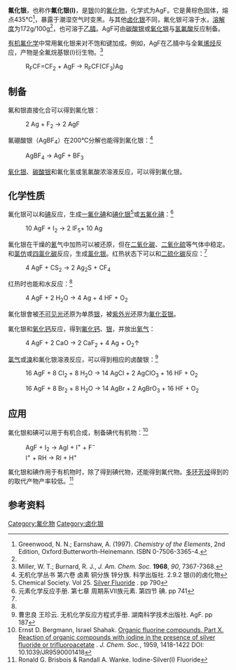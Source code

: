 {{About|一价银的化合物|其它银的氟化物|氟化银 (消歧义)}}
{{Chembox
| Name = 氟化银
| NameEn = Silver(I) fluoride
| ImageFileL1 = Silver(I)_fluoride.jpg
| ImageSizeL1 =140
| ImageFileR1 = Silver(I)-fluoride-3D-ionic.png
| ImageSizeR1 =140
| IUPACName =
| OtherNames = 一氟化银，氟化银(I)
| Section1 = {{Chembox Identifiers
| CASNo = 7775-41-9
| CASNo_Ref = {{cascite|correct|CAS}}
|  Abbreviations  = 
|  EINECS  = 
|  PubChem  = 
|  SMILES  =  AgF
|  InChI  = 
|  RTECS  = 
|  MeSHName  = 
|  ChEBI  = 
|  KEGG  = 
|  ATCCode_prefix  = 
|  ATCCode_suffix  = 
|  ATC_Supplemental  = |  ChEBI_Ref  = {{ebicite|correct|EBI}}|  KEGG_Ref  = {{keggcite|correct|kegg}}
}}
| Section2 = {{Chembox Properties
| Formula = AgF
| MolarMass = 126.866<ref name=" CRC Handbook of Chemistry and Physics 97th Edition " />
| Appearance = 黄棕色固体，易潮解 <ref name=" CRC Handbook of Chemistry and Physics 97th Edition " />
| Density = 5.852 g/cm<sup>3</sup>
| MeltingPtC = 435
| Melting_notes =
| BoilingPtC = 1159
| Boiling_notes =
| Solubility = 172 g/100 g (20 °C)<ref name=" CRC Handbook of Chemistry and Physics 97th Edition "> {{Cite book |  date = 2016-06-24  |  title = CRC Handbook of Chemistry and Physics 97th Edition | accessdate = 2017-09-16 | pages = 4-84 | language = 英语 | ISBN = 1-4987-5428-7 }} </ref>
| SolubleOther =
| Solvent =
| pKa =
| pKb = }}
| Section3 = {{Chembox Structure
| CrystalStruct = [[立方晶系|立方]]
| Coordination =
| MolShape = }}
| Section7 = {{Chembox Hazards
| EUClass =
| EUIndex =
| MainHazards =
| NFPA-H =
| NFPA-F =
| NFPA-R =
| NFPA-O =
| RPhrases =
| SPhrases =
| RSPhrases =
| FlashPt =
| Autoignition =
| ExploLimits =
| PEL = }}
| Section8 = {{Chembox Related
| OtherAnions =
| OtherCations =
| OtherFunctn =
| Function =
| OtherCpds = [[氟化亚银|氟化亚银]]<BR>[[二氟化银|二氟化银]]}}
}}
'''氟化银'''，也称作'''氟化银(I)'''，是[[银|银]](I)的[[氟化物|氟化物]]，化学式为AgF。它是黄棕色固体，熔点435°C<ref name="greenwood">Greenwood, N. N.; Earnshaw, A. (1997). ''Chemistry of the Elements'', 2nd Edition, Oxford:Butterworth-Heinemann. ISBN 0-7506-3365-4.</ref>，暴露于潮湿空气时变黑。与其他[[卤化银|卤化银]]不同，氟化银可溶于水，[[溶解度|溶解度]]为172g/100g<ref name=" CRC Handbook of Chemistry and Physics 97th Edition " />，也可溶于[[乙腈|乙腈]]。AgF可由[[碳酸银|碳酸银]]或[[氧化银|氧化银]]与[[氢氟酸|氢氟酸]]反应制备。

[[有机氟化学|有机氟化学]]中常用氟化银来对不饱和键加成。例如，AgF在乙腈中与全氟[[烯烃|烯烃]]反应，产物是全氟烷基银(I)衍生物。<ref>Miller, W. T.; Burnard, R. J.,  ''J. Am. Chem. Soc.'' '''1968''', ''90'', 7367-7368.</ref>

: R<sub>F</sub>CF=CF<sub>2</sub> + AgF → R<sub>F</sub>CF(CF<sub>3</sub>)Ag

==制备==
氟和银直接化合可以得到氟化银：
: 2 Ag + F<sub>2</sub> → 2 AgF
氟硼酸银（AgBF<sub>4</sub>）在200℃分解也能得到氟化银：<ref name=wj>无机化学丛书 第六卷 卤素 铜分族 锌分族. 科学出版社. 2.9.2 银(I)的卤化物</ref>
: AgBF<sub>4</sub> → AgF + BF<sub>3</sub>
[[氧化银|氧化银]]、[[碳酸银|碳酸银]]和氟化氢或氢氟酸浓溶液反应，可以得到氟化银。

==化学性质==
氟化银可以和[[碘|碘]]反应，生成[[一氟化碘|一氟化碘]]和[[碘化银|碘化银]]<ref name=CS25>Chemical Society. Vol 25. [https://books.google.co.uk/books?id=rZ0wAAAAYAAJ&hl=zh-CN&num=13 Silver Fluoride] {{Wayback|url=https://books.google.co.uk/books?id=rZ0wAAAAYAAJ&hl=zh-CN&num=13 |date=20160323062521 }}. pp 790</ref>或[[五氟化碘|五氟化碘]]：<ref>元素化学反应手册. 第七章 周期系VII族元素. 第四节 碘. pp 741</ref>
: 10 AgF + I<sub>2</sub> → 2 IF<sub>5</sub>+ 10 Ag
氟化银在干燥的[[氰|氰]]气中加热可以被还原，但在[[二氧化碳|二氧化碳]]、[[二氧化硫|二氧化硫]]等气体中稳定。和[[氯仿|氯仿]]或[[四氯化碳|四氯化碳]]反应，生成[[氯化银|氯化银]]。红热状态下可以和[[二硫化碳|二硫化碳]]反应：<ref name=CS25 />
: 4 AgF + CS<sub>2</sub> → 2 Ag<sub>2</sub>S + CF<sub>4</sub>
红热时也能和水反应：<ref name=wj />
: 4 AgF + 2 H<sub>2</sub>O → 4 Ag + 4 HF + O<sub>2</sub>
氟化银會被[[可见光|不可见光]]还原为单质[[银|银]]，被[[紫外光|紫外光]]还原为[[氟化亚银|氟化亚银]]。

氟化银和[[氧化钙|氧化钙]]反应，得到[[氟化钙|氟化钙]]、[[银|银]]，并放出[[氧气|氧气]]：
: 4 AgF + 2 CaO → 2 CaF<sub>2</sub> + 4 Ag + O<sub>2</sub>↑
[[氯气|氯气]]或[[溴|溴]]和氟化银溶液反应，可以得到相应的卤酸银：<ref>曹忠良 王珍云. 无机化学反应方程式手册. 湖南科学技术出版社. AgF. pp 187</ref>
: 16 AgF + 8 Cl<sub>2</sub> + 8 H<sub>2</sub>O → 14 AgCl + 2 AgClO<sub>3</sub> + 16 HF + O<sub>2</sub>

: 16 AgF + 8 Br<sub>2</sub> + 8 H<sub>2</sub>O → 14 AgBr + 2 AgBrO<sub>3</sub> + 16 HF + O<sub>2</sub>

== 应用 ==
氟化银和碘可以用于有机合成，制备碘代有机物：<ref>Ernst D. Bergmann, Israel Shahak. [http://pubs.rsc.org/en/content/articlelanding/1959/jr/jr9590001418#!divAbstract Organic fluorine compounds. Part X. Reaction of organic compounds with iodine in the presence of silver fluoride or trifluoroacetate] {{Wayback|url=http://pubs.rsc.org/en/content/articlelanding/1959/jr/jr9590001418#!divAbstract |date=20160323223210 }}. ''J. Chem. Soc.'', 1959, 1418-1422 DOI: 10.1039/JR9590001418</ref>
: AgF + I<sub>2</sub> → AgI + I<sup>+</sup> + F<sup>−</sup>
: I<sup>+</sup> + RH → RI + H<sup>+</sup>

氟化银和碘作用于有机物时，除了得到碘代物，还能得到氟代物。[[多环芳烃|多环芳烃]]得到的的取代产物产率较低。<ref>Ronald G. Brisbois & Randall A. Wanke. Iodine-Silver(I) Fluoride</ref>

== 参考资料 ==
{{reflist}}
{{银化合物}}

[[Category:氟化物|Category:氟化物]]
[[Category:卤化银|Category:卤化银]]
